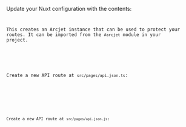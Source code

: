 
Update your Nuxt configuration with the contents:

<Code
  code={removeTSCCommentDirectives(Step3ConfigJS)}
  lang="js"
  title="nuxt.config.ts"
/>

This creates an Arcjet instance that can be used to protect your routes. It can
be imported from the `#arcjet` module in your project.

<SelectableContent client:load syncKey="language" frameworkSwitcher>
<div slot="TS" slotIdx="1">

Create a new API route at `src/pages/api.json.ts`:

<Code
  code={removeTSCCommentDirectives(Step3RouteTS)}
  lang="ts"
  title="server/api/protected.get.ts"
/>

</div>

<div slot="JS" slotIdx="2">

Create a new API route at `src/pages/api.json.js`:

<Code
  code={removeTSCCommentDirectives(Step3RouteJS)}
  lang="js"
  title="api.json.js"
/>

</div>
</SelectableContent>
